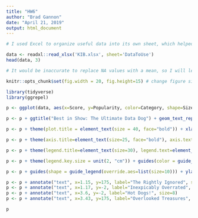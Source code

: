 ```yaml
---
title: "HW6"
author: "Brad Gannon"
date: "April 21, 2019"
output: html_document
---
```


```r
# I used Excel to organize useful data into its own sheet, which helped with confusion among column headers

data <- readxl::read_xlsx('KIB.xlsx', sheet='DataToUse')
head(data, 3)

# It would be inaccurate to replace NA values with a mean, so I will let ggplot remove rows containing missing values

knitr::opts_chunk$set(fig.width = 20, fig.height=15) # change figure size in Rmd/HTML
```

```r
library(tidyverse)
library(ggrepel)

p <- ggplot(data, aes(x=Score, y=Popularity, color=Category, shape=Size, size=Intelligence)) + geom_point() + scale_y_reverse() + geom_vline(xintercept = 2.375) + geom_hline(yintercept = 87.5)

p <- p + ggtitle("Best in Show: The Ultimate Data Dog") + geom_text_repel(label=data$Breed, size=5)

p <- p + theme(plot.title = element_text(size = 40, face="bold")) + xlab("Popularity")

p <- p + theme(axis.title=element_text(size=25, face="bold"), axis.text = element_blank())

p <- p + theme(legend.title=element_text(size=30), legend.text=element_text(size=22))

p <- p + theme(legend.key.size = unit(2, "cm")) + guides(color = guide_legend(override.aes=list(size=10)))

p <- p + guides(shape = guide_legend(override.aes=list(size=10))) + ylab("Data Score\n(Intelligence, Costs, Longevity, Grooming, Ailments, Appetite)")

p <- p + annotate("text", x=1.15, y=175, label="The Rightly Ignored", size=8)
p <- p + annotate("text", x=1.17, y=-2, label="Inexpicably Overrated", size=8)
p <- p + annotate("text", x=3.6, y=-2, label="Hot Dogs!", size=8)
p <- p + annotate("text", x=3.43, y=175, label="Overlooked Treasures", size=8)

p
```